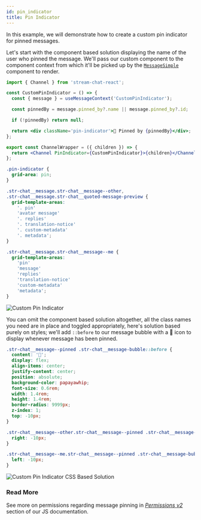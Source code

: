 ```yaml
---
id: pin_indicator
title: Pin Indicator
---
```



In this example, we will demonstrate how to create a custom pin indicator for pinned messages.

Let's start with the component based solution displaying the name of the user who pinned the message. We'll pass our custom component to the component context from which it'll be picked up by the [`MessageSimple`](../../components/message-components/message-ui.mdx) component to render.

<Tabs groupId="example">
<TabItem value="js" label="React">

```jsx
import { Channel } from 'stream-chat-react';

const CustomPinIndicator = () => {
  const { message } = useMessageContext('CustomPinIndicator');

  const pinnedBy = message.pinned_by?.name || message.pinned_by?.id;

  if (!pinnedBy) return null;

  return <div className='pin-indicator'>📌 Pinned by {pinnedBy}</div>;
};

export const ChannelWrapper = ({ children }) => {
  return <Channel PinIndicator={CustomPinIndicator}>{children}</Channel>;
};
```

</TabItem>

<TabItem value="css" label="CSS">

```css
.pin-indicator {
  grid-area: pin;
}

.str-chat__message.str-chat__message--other,
.str-chat__message.str-chat__quoted-message-preview {
  grid-template-areas:
    '. pin'
    'avatar message'
    '. replies'
    '. translation-notice'
    '. custom-metadata'
    '. metadata';
}

.str-chat__message.str-chat__message--me {
  grid-template-areas:
    'pin'
    'message'
    'replies'
    'translation-notice'
    'custom-metadata'
    'metadata';
}
```

</TabItem>

</Tabs>

![Custom Pin Indicator](../../assets/custom-pin-indicator.png)

You can omit the component based solution altogether, all the class names you need are in place and toggled appropriately, here's solution based purely on styles; we'll add `::before` to our message bubble with a 📌 icon to display whenever message has been pinned.

```css
.str-chat__message--pinned .str-chat__message-bubble::before {
  content: '📌';
  display: flex;
  align-items: center;
  justify-content: center;
  position: absolute;
  background-color: papayawhip;
  font-size: 0.6rem;
  width: 1.4rem;
  height: 1.4rem;
  border-radius: 9999px;
  z-index: 1;
  top: -10px;
}

.str-chat__message--other.str-chat__message--pinned .str-chat__message-bubble::before {
  right: -10px;
}

.str-chat__message--me.str-chat__message--pinned .str-chat__message-bubble::before {
  left: -10px;
}
```

![Custom Pin Indicator CSS Based Solution](../../assets/custom-pin-indicator-css.png)

### Read More

See more on permissions regarding message pinning in [_Permissions v2_](https://getstream.io/chat/docs/react/user_permissions/?language=javascript) section of our JS documentation.
